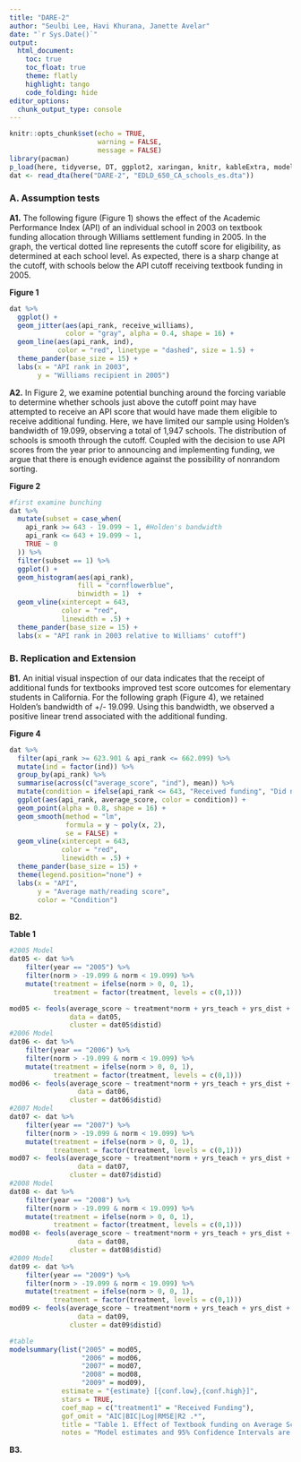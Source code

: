 ```yaml
---
title: "DARE-2"
author: "Seulbi Lee, Havi Khurana, Janette Avelar"
date: "`r Sys.Date()`"
output: 
  html_document:
    toc: true
    toc_float: true
    theme: flatly
    highlight: tango
    code_folding: hide
editor_options: 
  chunk_output_type: console
---
```


```r
knitr::opts_chunk$set(echo = TRUE,
                      warning = FALSE,
                      message = FALSE)
library(pacman)
p_load(here, tidyverse, DT, ggplot2, xaringan, knitr, kableExtra, modelsummary, stargazer, xaringanthemer, gganimate, ggthemes, fixest, haven)
dat <- read_dta(here("DARE-2", "EDLD_650_CA_schools_es.dta"))
```

### A. Assumption tests

**A1.** The following figure (Figure 1) shows the effect of the Academic Performance Index (API) of an individual school in 2003 on textbook funding allocation through Williams settlement funding in 2005. In the graph, the vertical dotted line represents the cutoff score for eligibility, as determined at each school level. As expected, there is a sharp change at the cutoff, with schools below the API cutoff receiving textbook funding in 2005.

**Figure 1**
```r
dat %>% 
  ggplot() +
  geom_jitter(aes(api_rank, receive_williams), 
              color = "gray", alpha = 0.4, shape = 16) + 
  geom_line(aes(api_rank, ind), 
            color = "red", linetype = "dashed", size = 1.5) +
  theme_pander(base_size = 15) + 
  labs(x = "API rank in 2003",
       y = "Williams recipient in 2005")
```

**A2.** In Figure 2, we examine potential bunching around the forcing variable to determine whether schools just above the cutoff point may have attempted to receive an API score that would have made them eligible to receive additional funding. Here, we have limited our sample using Holden's bandwidth of 19.099, observing a total of 1,947 schools. The distribution of schools is smooth through the cutoff. Coupled with the decision to use API scores from the year prior to announcing and implementing funding, we argue that there is enough evidence against the possibility of nonrandom sorting.

**Figure 2**
```r
#first examine bunching
dat %>% 
  mutate(subset = case_when(
    api_rank >= 643 - 19.099 ~ 1, #Holden's bandwidth
    api_rank <= 643 + 19.099 ~ 1,
    TRUE ~ 0
  )) %>% 
  filter(subset == 1) %>% 
  ggplot() +
  geom_histogram(aes(api_rank), 
                 fill = "cornflowerblue", 
                 binwidth = 1)  +
  geom_vline(xintercept = 643, 
             color = "red", 
             linewidth = .5) +       
  theme_pander(base_size = 15) + 
  labs(x = "API rank in 2003 relative to Williams' cutoff")
```

### B. Replication and Extension

**B1.** An initial visual inspection of our data indicates that the receipt of additional funds for textbooks improved test score outcomes for elementary students in California. For the following graph (Figure 4), we retained Holden's bandwidth of +/- 19.099. Using this bandwidth, we observed a positive linear trend associated with the additional funding.

**Figure 4**
```r
dat %>% 
  filter(api_rank >= 623.901 & api_rank <= 662.099) %>% 
  mutate(ind = factor(ind)) %>% 
  group_by(api_rank) %>% 
  summarise(across(c("average_score", "ind"), mean)) %>% 
  mutate(condition = ifelse(api_rank <= 643, "Received funding", "Did not receive funding")) %>% 
  ggplot(aes(api_rank, average_score, color = condition)) +
  geom_point(alpha = 0.8, shape = 16) +
  geom_smooth(method = "lm", 
              formula = y ~ poly(x, 2),
              se = FALSE) +
  geom_vline(xintercept = 643, 
             color = "red", 
             linewidth = .5) +
  theme_pander(base_size = 15) +
  theme(legend.position="none") +
  labs(x = "API",
       y = "Average math/reading score",
       color = "Condition")
```

**B2.** 

**Table 1**
```r
#2005 Model
dat05 <- dat %>%
    filter(year == "2005") %>%
    filter(norm > -19.099 & norm < 19.099) %>% 
    mutate(treatment = ifelse(norm > 0, 0, 1),
           treatment = factor(treatment, levels = c(0,1)))

mod05 <- feols(average_score ~ treatment*norm + yrs_teach + yrs_dist + pct_ai + pct_as + pct_pi + pct_fi + pct_hi + pct_aa + pct_wh + total + percentfrl, 
               data = dat05,
               cluster = dat05$distid)
#2006 Model
dat06 <- dat %>%
    filter(year == "2006") %>%
    filter(norm > -19.099 & norm < 19.099) %>% 
    mutate(treatment = ifelse(norm > 0, 0, 1),
           treatment = factor(treatment, levels = c(0,1)))
mod06 <- feols(average_score ~ treatment*norm + yrs_teach + yrs_dist + pct_ai + pct_as + pct_pi + pct_fi + pct_hi + pct_aa + pct_wh + total + percentfrl, 
                 data = dat06,
               cluster = dat06$distid)
#2007 Model
dat07 <- dat %>%
    filter(year == "2007") %>%
    filter(norm > -19.099 & norm < 19.099) %>% 
    mutate(treatment = ifelse(norm > 0, 0, 1),
           treatment = factor(treatment, levels = c(0,1)))
mod07 <- feols(average_score ~ treatment*norm + yrs_teach + yrs_dist + pct_ai + pct_as + pct_pi + pct_fi + pct_hi + pct_aa + pct_wh + total + percentfrl, 
                 data = dat07,
               cluster = dat07$distid)
#2008 Model
dat08 <- dat %>%
    filter(year == "2008") %>%
    filter(norm > -19.099 & norm < 19.099) %>% 
    mutate(treatment = ifelse(norm > 0, 0, 1),
           treatment = factor(treatment, levels = c(0,1)))
mod08 <- feols(average_score ~ treatment*norm + yrs_teach + yrs_dist + pct_ai + pct_as + pct_pi + pct_fi + pct_hi + pct_aa + pct_wh + total + percentfrl, 
                 data = dat08,
               cluster = dat08$distid)
#2009 Model
dat09 <- dat %>%
    filter(year == "2009") %>%
    filter(norm > -19.099 & norm < 19.099) %>% 
    mutate(treatment = ifelse(norm > 0, 0, 1),
           treatment = factor(treatment, levels = c(0,1)))
mod09 <- feols(average_score ~ treatment*norm + yrs_teach + yrs_dist + pct_ai + pct_as + pct_pi + pct_fi + pct_hi + pct_aa + pct_wh + total + percentfrl, 
                 data = dat09,
               cluster = dat09$distid)

#table
modelsummary(list("2005" = mod05, 
                  "2006" = mod06, 
                  "2007" = mod07, 
                  "2008" = mod08, 
                  "2009" = mod09),
             estimate = "{estimate} [{conf.low},{conf.high}]",
             stars = TRUE,
             coef_map = c("treatment1" = "Received Funding"),
             gof_omit = "AIC|BIC|Log|RMSE|R2 .*",
             title = "Table 1. Effect of Textbook funding on Average Scores",
             notes = "Model estimates and 95% Confidence Intervals are presented. A bandwidth of 19.099 was selected around the threshold. Controls included demographic characteristics of students, teacher experience, and average class size in school.")
```

**B3.**